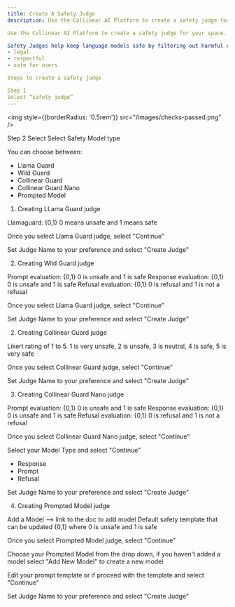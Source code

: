```yaml
---
title: Create A Safety Judge
description: Use the Collinear AI Platform to create a safety judge for your space.

Use the Collinear AI Platform to create a safety judge for your space. 

Safety Judges help keep language models safe by filtering out harmful content. They ensure that responses are:
- legal
- respectful 
- safe for users

Steps to create a safety judge 

Step 1
Select “safety judge”
---
```

<img
    style={{borderRadius: '0.5rem'}}
    src="/images/checks-passed.png"
/>

Step 2 
Select Select Safety Model type 

You can choose between:
- Llama Guard
- Wild Guard
- Collinear Guard
- Collinear Guard Nano
- Prompted Model

1. Creating LLama Guard judge 

Llamaguard: {0,1} 0 means unsafe and 1 means safe

Once you select Llama Guard judge, select "Continue" 

Set Judge Name to your preference and select "Create Judge"

2. Creating Wild Guard judge 

Prompt evaluation: {0,1} 0 is unsafe and 1 is safe
Response evaluation: {0,1} 0 is unsafe and 1 is safe
Refusal evaluation: {0,1} 0 is refusal and 1 is not a refusal

Once you select Llama Guard judge, select "Continue" 

Set Judge Name to your preference and select "Create Judge"

2. Creating Collinear Guard judge

Likert rating of 1 to 5. 1 is very unsafe, 2 is unsafe, 3 is neutral, 4 is safe, 5 is very safe

Once you select Collinear Guard judge, select "Continue" 

Set Judge Name to your preference and select "Create Judge"

3. Creating Collinear Guard Nano judge 

Prompt evaluation: {0,1} 0 is unsafe and 1 is safe
Response evaluation: {0,1} 0 is unsafe and 1 is safe
Refusal evaluation: {0,1} 0 is refusal and 1 is not a refusal

Once you select Collinear Guard Nano judge, select "Continue" 

Select your Model Type and select "Continue"
- Response
- Prompt
- Refusal

Set Judge Name to your preference and select "Create Judge"

4. Creating Prompted Model judge

Add a Model —> link to the doc to add model
Default safety template that can be updated
{0,1} where 0 is unsafe and 1 is safe

Once you select Prompted Model judge, select "Continue"

Choose your Prompted Model from the drop down, if you haven't added a model select "Add New Model" to create a new model 

Edit your prompt template or if proceed with the template and select "Continue"

Set Judge Name to your preference and select "Create Judge"





